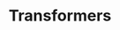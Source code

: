---
title: Transformers
description: ""
layout: "../../../components/layouts/ChapterLayout.astro"
---